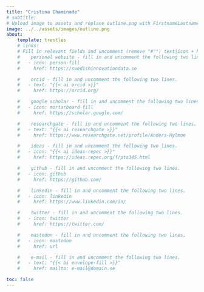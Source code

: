 ```yaml
---
title: "Cristina Chaminade"
# subtitle:
# Upload image to assets and replace outline.png with FirstnameLastname.ending
image: ../../assets/images/outline.png
about:
    template: trestles
    # links:
    # Fill in relevant fields and uncomment (remove "#"") text|icon + href rows
    #    personal website - fill in and uncomment the following two lines.
    #   - icon: person-fill
    #     href: https://swedishinnovationdata.se

    #    orcid - fill in and uncomment the following two lines.
    #   - text: "{{< ai orcid >}}"
    #     href: https://orcid.org/

    #    google scholar - fill in and uncomment the following two lines.
    #   - icon: mortarboard-fill
    #     href: https://scholar.google.com/

    #    researchgate - fill in and uncomment the following two lines.
    #   - text: "{{< ai researchgate >}}"
    #     href: https://www.researchgate.net/profile/Anders-Hylmoe

    #    ideas - fill in and uncomment the following two lines.
    #   - icon: "{{< ai ideas-repec >}}"
    #     href: https://ideas.repec.org/f/pto345.html

    #    github - fill in and uncomment the following two lines.
    #   - icon: github
    #     href: https://github.com/

    #    linkedin - fill in and uncomment the following two lines.
    #   - icon: linkedin
    #     href: https://www.linkedin.com/in/

    #    twitter - fill in and uncomment the following two lines.
    #   - icon: twitter
    #     href: https://twitter.com/

    #    mastodon - fill in and uncomment the following two lines.
    #   - icon: mastodon
    #     href: url

    #    e-mail - fill in and uncomment the following two lines.
    #   - text: "{{< bi envelope-fill >}}"
    #     href: mailto: e-mail@domain.se

toc: false
---
```


<!-- :::{.text-bigger}

Concise description of research interests and role in SWINNO -- remove the
preceeding ":::{X}" and succeeding ":::" if the text is longer than a few short
sentences.

::: -->
